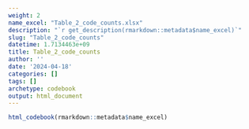 ```yaml
---
weight: 2
name_excel: "Table_2_code_counts.xlsx"
description: "`r get_description(rmarkdown::metadata$name_excel)`"
slug: "Table_2_code_counts"
datetime: 1.7134463e+09
title: Table_2_code_counts
author: ''
date: '2024-04-18'
categories: []
tags: []
archetype: codebook
output: html_document
---
```


```r
html_codebook(rmarkdown::metadata$name_excel)
```
